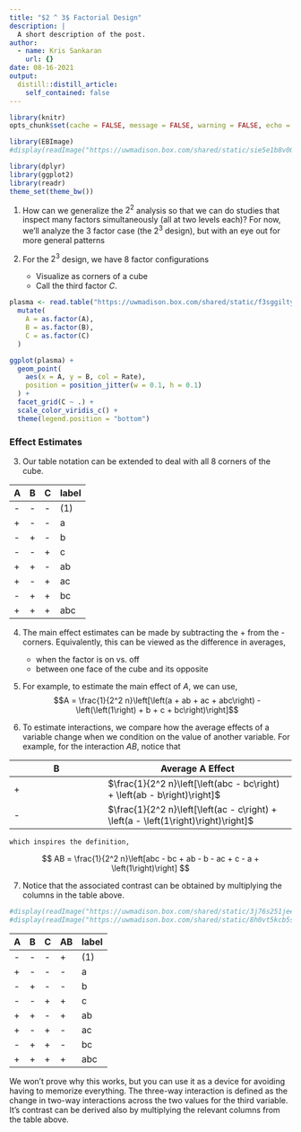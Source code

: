 ```yaml
---
title: "$2 ^ 3$ Factorial Design"
description: |
  A short description of the post.
author:
  - name: Kris Sankaran
    url: {}
date: 08-16-2021
output:
  distill::distill_article:
    self_contained: false
---
```


```r
library(knitr)
opts_chunk$set(cache = FALSE, message = FALSE, warning = FALSE, echo = TRUE)
```

```r
library(EBImage)
#display(readImage("https://uwmadison.box.com/shared/static/sie5e1b8v005l5ow8wzbtpehfdpn7wnf.png"))
```

```r
library(dplyr)
library(ggplot2)
library(readr)
theme_set(theme_bw())
```

1. How can we generalize the $2^2$ analysis so that we can do studies that
inspect many factors simultaneously (all at two levels each)? For now, we’ll
analyze the 3 factor case (the $2^3$ design), but with an eye out for more
general patterns

2. For the $2^3$ design, we have 8 factor configurations
  	* Visualize as corners of a cube
  	* Call the third factor $C$.
	
```r
plasma <- read.table("https://uwmadison.box.com/shared/static/f3sggiltyl5ycw1gu1vq7uv7omp4pjdg.txt", header = TRUE) %>%
  mutate(
    A = as.factor(A),
    B = as.factor(B),
    C = as.factor(C)
  )
```

```r
ggplot(plasma) +
  geom_point(
    aes(x = A, y = B, col = Rate),
    position = position_jitter(w = 0.1, h = 0.1)
  ) +
  facet_grid(C ~ .) +
  scale_color_viridis_c() +
  theme(legend.position = "bottom")
```

### Effect Estimates

3. Our table notation can be extended to deal with all 8 corners of the cube.

| A | B | C | label |
|---|---|--- | ---------|
| - | - | - | (1) |
| + | - | - | a       |
| - | + | - | b       |
| - | - | + | c       |
| + | + | - | ab      |
| + | - | + | ac      |
| - | + | + | bc      |
| + | + | + | abc   |

4. The main effect estimates can be made by subtracting the + from the -
corners. Equivalently, this can be viewed as the difference in averages,
 	* when the factor is on vs. off
	* between one face of the cube and its opposite

5. For example, to estimate the main effect of $A$, we can use,
$$A = \frac{1}{2^2 n}\left[\left(a + ab + ac + abc\right) - \left(\left(1\right) + b + c + bc\right)\right]$$

6. To estimate interactions, we compare how the average effects of a variable
change when we condition on the value of another variable. For example, for the
interaction $AB$, notice that

| B | Average A Effect | 
| --- | ------| 
| + | $\frac{1}{2^2 n}\left[\left(abc - bc\right) + \left(ab - b\right)\right]$ |
| - | $\frac{1}{2^2 n}\left[\left(ac - c\right) + \left(a - \left(1\right)\right)\right]$ |

    which inspires the definition,

$$
AB = \frac{1}{2^2 n}\left[abc - bc + ab - b - ac + c - a + \left(1\right)\right]
$$

7. Notice that the associated contrast can be obtained by multiplying the
columns in the table above.

```r
#display(readImage("https://uwmadison.box.com/shared/static/3j76s251jeervxrqheo8dqrm5vvq7e63.png"))
#display(readImage("https://uwmadison.box.com/shared/static/8h0vt5kcb5ss0l9dlghsswnpf88q8267.png"))
```

  
  | A | B | C | AB | label |
  | --- | --- | --- | --- | ------| 
  | - | - | - | + | (1) |
  | + | - | - | - | a |
  | - | + | - | - | b |
  | - | - | + | + | c |
  | + | + | - | + | ab |
  | + | - | + | - | ac |
  | - | + | + | - |  bc |
  | + | + | + | + | abc |
    
  We won’t prove why this works, but you can use it as a device for avoiding
  having to memorize everything. The three-way interaction is defined as the
  change in two-way interactions across the two values for the third variable.
  It's contrast can be derived also by multiplying the relevant columns from the
  table above.
  